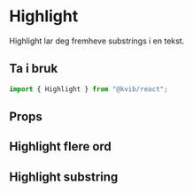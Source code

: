 
<Meta title="Komponenter/Typografi/Highlight" />

# Highlight

Highlight lar deg fremheve substrings i en tekst.

## Ta i bruk

```jsx
import { Highlight } from "@kvib/react";
```

## Props

<Canvas of={HighlightStories.Highlight} />
<Controls of={HighlightStories.Highlight} />

## Highlight flere ord

<Canvas of={HighlightStories.HighlightMultiple} />

## Highlight substring

<Canvas of={HighlightStories.HighlightSubstring} />

